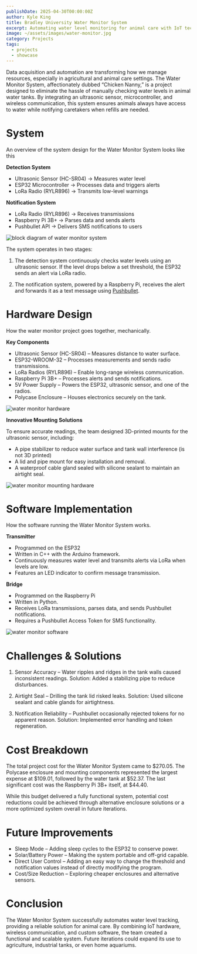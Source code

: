 ```yaml
---
publishDate: 2025-04-30T00:00:00Z
author: Kyle King
title: Bradley University Water Monitor System
excerpt: Automating water level monitoring for animal care with IoT technology
image: ~/assets/images/water-monitor.jpg
category: Projects
tags:
  - projects
  - showcase
---
```


Data acquisition and automation are transforming how we manage resources, especially in agricultural and animal care settings. The Water Monitor System, affectionately dubbed “Chicken Nanny,” is a project designed to eliminate the hassle of manually checking water levels in animal water tanks. By integrating an ultrasonic sensor, microcontroller, and wireless communication, this system ensures animals always have access to water while notifying caretakers when refills are needed.  

# System 

An overview of the system design for the Water Monitor System looks like this

**Detection System**

* Ultrasonic Sensor (HC-SR04) → Measures water level  
* ESP32 Microcontroller → Processes data and triggers alerts  
* LoRa Radio (RYLR896) → Transmits low-level warnings  


**Notification System**

* LoRa Radio (RYLR896) → Receives transmissions  
* Raspberry Pi 3B+ → Parses data and sends alerts  
* Pushbullet API → Delivers SMS notifications to users  

![block diagram of water monitor system](~/assets/images/water-monitor-sysblock.png)

The system operates in two stages:  

1. The detection system continuously checks water levels using an ultrasonic sensor. If the level drops below a set threshold, the ESP32 sends an alert via LoRa radio.  

2. The notification system, powered by a Raspberry Pi, receives the alert and forwards it as a text message using [Pushbullet](https://www.pushbullet.com/).  

# Hardware Design

How the water monitor project goes together, mechanically.

**Key Components**

* Ultrasonic Sensor (HC-SR04) – Measures distance to water surface.  
* ESP32-WROOM-32 – Processes measurements and sends radio transmissions.  
* LoRa Radios (RYLR896) – Enable long-range wireless communication.  
* Raspberry Pi 3B+ – Processes alerts and sends notifications.  
* 5V Power Supply – Powers the ESP32, ultrasonic sensor, and one of the radios.  
* Polycase Enclosure – Houses electronics securely on the tank.  

![water monitor hardware](~/assets/images/water-monitor-hardware.png)


**Innovative Mounting Solutions** 

To ensure accurate readings, the team designed 3D-printed mounts for the ultrasonic sensor, including:  

* A pipe stabilizer to reduce water surface and tank wall interference (is not 3D printed)
* A lid and pipe mount for easy installation and removal.  
* A waterproof cable gland sealed with silicone sealant to maintain an airtight seal.  

![water monitor mounting hardware](~/assets/images/water-monitor-mounting.png)

# Software Implementation

How the software running the Water Monitor System works.

**Transmitter**

* Programmed on the ESP32
* Written in C++ with the Arduino framework.  
* Continuously measures water level and transmits alerts via LoRa when levels are low.  
* Features an LED indicator to confirm message transmission.  

**Bridge**

* Programmed on the Raspberry Pi
* Written in Python.  
* Receives LoRa transmissions, parses data, and sends Pushbullet notifications.  
* Requires a Pushbullet Access Token for SMS functionality.  

![water monitor software](~/assets/images/water-monitor-software.png)

# Challenges & Solutions

1. Sensor Accuracy – Water ripples and ridges in the tank walls caused inconsistent readings. Solution: Added a stabilizing pipe to reduce disturbances.  

2. Airtight Seal – Drilling the tank lid risked leaks. Solution: Used silicone sealant and cable glands for airtightness.  

3. Notification Reliability – Pushbullet occasionally rejected tokens for no apparent reason. Solution: Implemented error handling and token regeneration.  

# Cost Breakdown  

The total project cost for the Water Monitor System came to $270.05. The Polycase enclosure and mounting components represented the largest expense at $109.01, followed by the water tank at $52.37. The last significant cost was the Raspberry Pi 3B+ itself, at $44.40.

While this budget delivered a fully functional system, potential cost reductions could be achieved through alternative enclosure solutions or a more optimized system overall in future iterations.

# Future Improvements

* Sleep Mode – Adding sleep cycles to the ESP32 to conserve power.  
* Solar/Battery Power – Making the system portable and off-grid capable.  
* Direct User Control – Adding an easy way to change the threshold and notification values instead of directly modifying the program.  
* Cost/Size Reduction – Exploring cheaper enclosures and alternative sensors.  

# Conclusion

The Water Monitor System successfully automates water level tracking, providing a reliable solution for animal care. By combining IoT hardware, wireless communication, and custom software, the team created a functional and scalable system. Future iterations could expand its use to agriculture, industrial tanks, or even home aquariums.  
